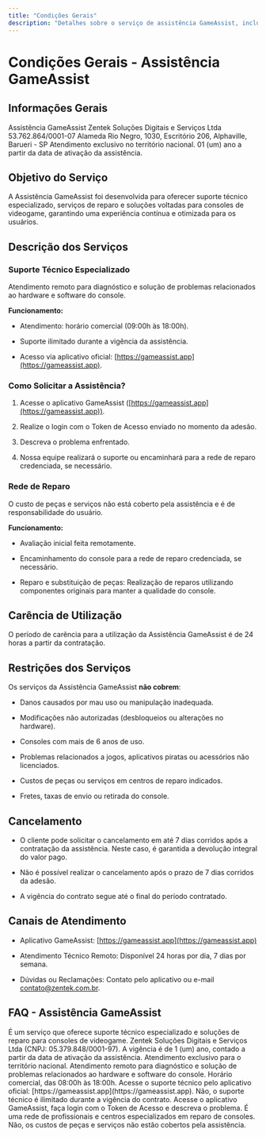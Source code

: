 ```yaml
---
title: "Condições Gerais"
description: "Detalhes sobre o serviço de assistência GameAssist, incluindo escopo, funcionamento e restrições."
---
```


# Condições Gerais - Assistência GameAssist

## Informações Gerais

<AccordionGroup>
  <Accordion title="Nome do Serviço">
    Assistência GameAssist
  </Accordion>

  <Accordion title="Responsável">
    Zentek Soluções Digitais e Serviços Ltda
  </Accordion>

  <Accordion title="CNPJ">
    53.762.864/0001-07
  </Accordion>

  <Accordion title="Endereço">
    Alameda Rio Negro, 1030, Escritório 206, Alphaville, Barueri - SP
  </Accordion>

  <Accordion title="Abrangência Geográfica">
    Atendimento exclusivo no território nacional.
  </Accordion>

  <Accordion title="Início e Fim de Vigência">
    01 (um) ano a partir da data de ativação da assistência.
  </Accordion>
</AccordionGroup>

## Objetivo do Serviço

A Assistência GameAssist foi desenvolvida para oferecer suporte técnico especializado, serviços de reparo e soluções voltadas para consoles de videogame, garantindo uma experiência contínua e otimizada para os usuários.

## Descrição dos Serviços

### Suporte Técnico Especializado

<CalloutBox type="info">
  Atendimento remoto para diagnóstico e solução de problemas relacionados ao hardware e software do console.
</CalloutBox>

**Funcionamento:**

* Atendimento: horário comercial (09:00h às 18:00h).

* Suporte ilimitado durante a vigência da assistência.

* Acesso via aplicativo oficial: [https://gameassist.app](https://gameassist.app).

### Como Solicitar a Assistência?

1. Acesse o aplicativo GameAssist ([https://gameassist.app](https://gameassist.app)).

2. Realize o login com o Token de Acesso enviado no momento da adesão.

3. Descreva o problema enfrentado.

4. Nossa equipe realizará o suporte ou encaminhará para a rede de reparo credenciada, se necessário.

### Rede de Reparo

<CalloutBox type="warning">
  O custo de peças e serviços não está coberto pela assistência e é de responsabilidade do usuário.
</CalloutBox>

**Funcionamento:**

* Avaliação inicial feita remotamente.

* Encaminhamento do console para a rede de reparo credenciada, se necessário.

* Reparo e substituição de peças: Realização de reparos utilizando componentes originais para manter a qualidade do console.

## Carência de Utilização

O período de carência para a utilização da Assistência GameAssist é de 24 horas a partir da contratação.

## Restrições dos Serviços

Os serviços da Assistência GameAssist **não cobrem**:

* Danos causados por mau uso ou manipulação inadequada.

* Modificações não autorizadas (desbloqueios ou alterações no hardware).

* Consoles com mais de 6 anos de uso.

* Problemas relacionados a jogos, aplicativos piratas ou acessórios não licenciados.

* Custos de peças ou serviços em centros de reparo indicados.

* Fretes, taxas de envio ou retirada do console.

## Cancelamento

* O cliente pode solicitar o cancelamento em até 7 dias corridos após a contratação da assistência. Neste caso, é garantida a devolução integral do valor pago.

* Não é possível realizar o cancelamento após o prazo de 7 dias corridos da adesão.

* A vigência do contrato segue até o final do período contratado.

## Canais de Atendimento

* Aplicativo GameAssist: [https://gameassist.app](https://gameassist.app)

* Atendimento Técnico Remoto: Disponível 24 horas por dia, 7 dias por semana.

* Dúvidas ou Reclamações: Contato pelo aplicativo ou e-mail [contato@zentek.com.br](mailto:contato@zentek.com.br).

## FAQ - Assistência GameAssist

<AccordionGroup>
  <Accordion title="O que é a Assistência GameAssist?">
    É um serviço que oferece suporte técnico especializado e soluções de reparo para consoles de videogame.
  </Accordion>

  <Accordion title="Quem é responsável pelo serviço?">
    Zentek Soluções Digitais e Serviços Ltda (CNPJ: 05.379.848/0001-97).
  </Accordion>

  <Accordion title="Qual é o período de vigência da assistência?">
    A vigência é de 1 (um) ano, contado a partir da data de ativação da assistência.
  </Accordion>

  <Accordion title="Onde o serviço está disponível?">
    Atendimento exclusivo para o território nacional.
  </Accordion>

  <Accordion title="O que está incluído no suporte técnico especializado?">
    Atendimento remoto para diagnóstico e solução de problemas relacionados ao hardware e software do console.
  </Accordion>

  <Accordion title="Qual é o horário de funcionamento do suporte técnico?">
    Horário comercial, das 08:00h às 18:00h.
  </Accordion>

  <Accordion title="Como acessar o suporte técnico?">
    Acesse o suporte técnico pelo aplicativo oficial: [https://gameassist.app](https://gameassist.app).
  </Accordion>

  <Accordion title="Existe limite de suporte técnico?">
    Não, o suporte técnico é ilimitado durante a vigência do contrato.
  </Accordion>

  <Accordion title="Como solicitar a assistência?">
    Acesse o aplicativo GameAssist, faça login com o Token de Acesso e descreva o problema.
  </Accordion>

  <Accordion title="O que é a Rede de Reparo?">
    É uma rede de profissionais e centros especializados em reparo de consoles.
  </Accordion>

  <Accordion title="O custo de peças está incluído no serviço?">
    Não, os custos de peças e serviços não estão cobertos pela assistência.
  </Accordion>
</AccordionGroup>